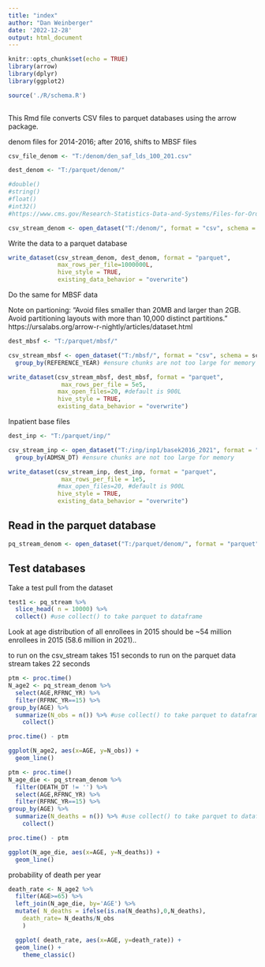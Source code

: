 ```yaml
---
title: "index"
author: "Dan Weinberger"
date: '2022-12-28'
output: html_document
---
```


```r
knitr::opts_chunk$set(echo = TRUE)
library(arrow)
library(dplyr)
library(ggplot2)

source('./R/schema.R')
 
```

This Rmd file converts CSV files to parquet databases using the arrow package. 

denom files for 2014-2016; after 2016, shifts to MBSF files

```r
csv_file_denom <- "T:/denom/den_saf_lds_100_201.csv"

dest_denom <- "T:/parquet/denom/" 

#double()
#string()
#float()
#int32()
#https://www.cms.gov/Research-Statistics-Data-and-Systems/Files-for-Order/LimitedDataSets/Downloads/SAFldsDenomNov2009.pdf

csv_stream_denom <- open_dataset("T:/denom/", format = "csv", schema = sch_denom)
```

Write the data to a parquet database
```r
write_dataset(csv_stream_denom, dest_denom, format = "parquet", 
              max_rows_per_file=1000000L,
              hive_style = TRUE,
              existing_data_behavior = "overwrite")
```

Do the same for MBSF data

Note on partioning: 
"Avoid files smaller than 20MB and larger than 2GB.
Avoid partitioning layouts with more than 10,000 distinct partitions."
https://ursalabs.org/arrow-r-nightly/articles/dataset.html

```r
dest_mbsf <- "T:/parquet/mbsf/" 

csv_stream_mbsf <- open_dataset("T:/mbsf/", format = "csv", schema = sch_dbsf) %>%
  group_by(REFERENCE_YEAR) #ensure chunks are not too large for memory

write_dataset(csv_stream_mbsf, dest_mbsf, format = "parquet", 
               max_rows_per_file = 5e5,
              max_open_files=20, #default is 900L
              hive_style = TRUE,
              existing_data_behavior = "overwrite")
```

Inpatient base files

```r
dest_inp <- "T:/parquet/inp/" 

csv_stream_inp <- open_dataset("T:/inp/inp1/basek2016_2021", format = "csv", schema = sch_inp_basek) %>%
  group_by(ADMSN_DT) #ensure chunks are not too large for memory

write_dataset(csv_stream_inp, dest_inp, format = "parquet", 
               max_rows_per_file = 1e5,
              #max_open_files=20, #default is 900L
              hive_style = TRUE,
              existing_data_behavior = "overwrite")
```

## Read in the parquet database
```r
pq_stream_denom <- open_dataset("T:/parquet/denom/", format = "parquet", schema = sch_denom)
```

## Test databases 

Take a test pull from the dataset
```r
test1 <- pq_stream %>% 
  slice_head( n = 10000) %>%
  collect() #use collect() to take parquet to dataframe
```

Look at age distribution of all enrollees in 2015
should be ~54 million enrollees in 2015 (58.6 million in 2021)..

to run on the csv_stream takes 151 seconds
to run on the parquet data stream takes 22 seconds
```r
ptm <- proc.time()
N_age2 <- pq_stream_denom %>% 
  select(AGE,RFRNC_YR) %>%
  filter(RFRNC_YR==15) %>%
group_by(AGE) %>%
  summarize(N_obs = n()) %>% #use collect() to take parquet to dataframe
    collect()

proc.time() - ptm

ggplot(N_age2, aes(x=AGE, y=N_obs)) +
  geom_line()
```

```r
ptm <- proc.time()
N_age_die <- pq_stream_denom %>%
  filter(DEATH_DT != '') %>%
  select(AGE,RFRNC_YR) %>%
  filter(RFRNC_YR==15) %>%
group_by(AGE) %>%
  summarize(N_deaths = n()) %>% #use collect() to take parquet to dataframe
    collect()

proc.time() - ptm

ggplot(N_age_die, aes(x=AGE, y=N_deaths)) +
  geom_line()
```

probability of death per year
```r
death_rate <- N_age2 %>%
  filter(AGE>=65) %>%
  left_join(N_age_die, by='AGE') %>%
  mutate( N_deaths = ifelse(is.na(N_deaths),0,N_deaths),
    death_rate= N_deaths/N_obs 
    ) 

  ggplot( death_rate, aes(x=AGE, y=death_rate)) +
  geom_line() +
    theme_classic()

```





 

